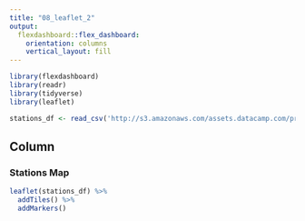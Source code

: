 ```yaml
---
title: "08_leaflet_2"
output: 
  flexdashboard::flex_dashboard:
    orientation: columns
    vertical_layout: fill
---
```


```r
library(flexdashboard)
library(readr)
library(tidyverse)
library(leaflet)

stations_df <- read_csv('http://s3.amazonaws.com/assets.datacamp.com/production/course_6355/datasets/stations_data.csv')
```



Column {data-width=650}
-----------------------------------------------------------------------

### Stations Map

```r
leaflet(stations_df) %>%
  addTiles() %>%
  addMarkers()
```


